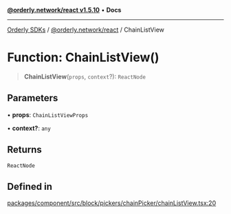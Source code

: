 [**@orderly.network/react v1.5.10**](/sdks/tech-doc/@orderly.network/react/README) • **Docs**

***

[Orderly SDKs](/sdks/tech-doc/packages) / [@orderly.network/react](/sdks/tech-doc/@orderly.network/react/README) / ChainListView

# Function: ChainListView()

> **ChainListView**(`props`, `context`?): `ReactNode`

## Parameters

• **props**: `ChainListViewProps`

• **context?**: `any`

## Returns

`ReactNode`

## Defined in

[packages/component/src/block/pickers/chainPicker/chainListView.tsx:20](https://github.com/OrderlyNetwork/js-sdk/blob/554ae704783e3b83c40bb234a899e8f02987d9b6/packages/component/src/block/pickers/chainPicker/chainListView.tsx#L20)
